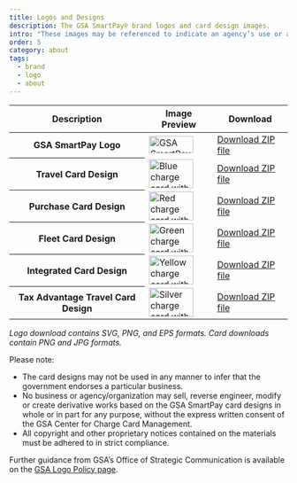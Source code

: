 ```yaml
---
title: Logos and Designs
description: The GSA SmartPay® brand logos and card design images.
intro: "These images may be referenced to indicate an agency’s use or a merchant’s acceptance of GSA SmartPay solutions."
order: 5
category: about
tags:
  - brand
  - logo
  - about
---
```


<table class="usa-table usa-table--borderless" role="table">
  <thead>
    <tr>
      <th scope="col">Description</th>
      <th scope="col">Image Preview</th>
      <th scope="col">Download</th>
    </tr>
  </thead>
  <tbody>
    <tr>
      <th scope="row">GSA SmartPay Logo</th>
      <td>
        <img
          width="80"
          height="31"
          src="/images/gsa-smartpay-logo_thumb.svg"
          alt="GSA SmartPay Logo with GSA star logo, SmartPay, and Supporting your mission"
        />
      </td>
      <td>
        <a href="/files/gsa-smartpay-program-logo.zip">Download ZIP file</a>
      </td>
    </tr>
    <tr>
      <th scope="row">Travel Card Design</th>
      <td>
        <img
          width="80"
          height="52"
          src="/images/blue-card_thumb.png"
          alt="Blue charge card with the word Travel and numbers 1234 5678 9012 3456 and the name John Smith, with an airplane in the background"
        />
      </td>
      <td>
        <a href="/files/gsa-smartpay-travel-card-design.zip">
          Download ZIP file
        </a>
      </td>
    </tr>
    <tr>
      <th scope="row">Purchase Card Design</th>
      <td>
        <img
          width="80"
          height="52"
          src="/images/red-card_thumb.png"
          alt="Red charge card with the word Purchase and numbers 1234 5678 9012 3456 and the name John Smith, with a bird in the background"
        />
      </td>
      <td>
        <a href="/files/gsa-smartpay-purchase-card-design.zip">
          Download ZIP file
        </a>
      </td>
    </tr>
    <tr>
      <th scope="row">Fleet Card Design</th>
      <td>
        <img
          width="80"
          height="52"
          src="/images/green-card_thumb.png"
          alt="Green charge card with the word Fleet and numbers 1234 5678 9012 3456 and the name John Smith, with a road in the background"
        />
      </td>
      <td>
        <a href="/files/gsa-smartpay-fleet-card-design.zip">
          Download ZIP file
        </a>
      </td>
    </tr>
    <tr>
      <th scope="row">Integrated Card Design</th>
      <td>
        <img
          width="80"
          height="52"
          src="/images/yellow-card_thumb.png"
          alt="Yellow charge card with the word Intergrated and numbers 1234 5678 9012 3456 and the name John Smith, with a globe outline in the background"
        />
      </td>
      <td>
        <a href="/files/gsa-smartpay-integrated-card-design.zip">
          Download ZIP file
        </a>
      </td>
    </tr>
    <tr>
      <th scope="row">Tax Advantage Travel Card Design</th>
      <td>
        <img
          width="80"
          height="52"
          src="/images/silver-card_thumb.png"
          alt="Silver charge card with the words Tax advantage and numbers 1234 5678 9012 3456 and the name John Smith, with a car and buildings in the background"
        />
      </td>
      <td>
        <a href="/files/gsa-smartpay-tax-advantage-card-design.zip">
          Download ZIP file
        </a>
      </td>
    </tr>
  </tbody>
</table>

_Logo download contains SVG, PNG, and EPS formats. Card downloads contain PNG and JPG formats._

Please note:

- The card designs may not be used in any manner to infer that the government endorses a particular business.
- No business or agency/organization may sell, reverse engineer, modify or create derivative works based on the GSA SmartPay card designs in whole or in part for any purpose, without the express written consent of the GSA Center for Charge Card Management.
- All copyright and other proprietary notices contained on the materials must be adhered to in strict compliance.

Further guidance from GSA’s Office of Strategic Communication is available on the [GSA Logo Policy page](https://www.gsa.gov/reference/gsa-logo-policy).
